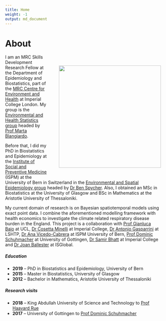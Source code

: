 ```yaml
---
title: Home
weight: -1
output: md_document
--- 
```

   
# About

<img style="float: right; padding-left: 7%; padding-bottom: 7%; padding-top: 7%;" src="/images/me2.png" width="330"/>
 
I am an MRC Skills Development Research Fellow at the Department of Epidemiology and Biostatistics, part of the [MRC Centre for Environment and Health](https://www.environment-health.ac.uk/) at Imperial College London. My group is the [Environmental and Health Statistics group](https://sites.google.com/view/envstats/home) headed by [Prof Marta Blangiardo](https://www.imperial.ac.uk/people/m.blangiardo). 

Before that, Ι did my PhD in Biostatistics and Epidemiology at the [Institute of Social and Preventive Medicine](https://www.ispm.unibe.ch/) (ISPM) at the University of Bern in Switzerland in the [Environmental and Spatial Epidemiology group](https://www.ispm.unibe.ch/research/research_groups/environmental_and_spatial_epidemiology/index_eng.html) headed by [Dr Ben Spycher](https://www.ispm.unibe.ch/about_us/staff/spycher_ben/index_eng.html). Also, I obtained an MSc in Biostatistics at the University of Glasgow and BSc in Mathematics at the Aristotle University of Thessaloniki. 


My current domain of research is on Bayesian spatiotemporal models using exact point data. I combine the aforementioned modelling framework with health economics to investigate the climate related respiratory disease burden in the England. This project is a collaboration with [Prof Gianluca Baio](http://www.statistica.it/gianluca/) at UCL, [Dr Cosetta Minelli](https://www.imperial.ac.uk/people/cosetta.minelli1) at Imperial College, [Dr Antonio Gasparrini](http://www.ag-myresearch.com/) at LSHTP, [Dr Ana Vicedo-Cabrera](https://www.ispm.unibe.ch/about_us/staff/vicedo_cabrera_ana_maria/index_eng.html) at ISPM University of Bern, [Prof Dominic Schuhmacher](http://www.dominic.schuhmacher.name/) at University of Gottingen, [Dr Samir Bhatt](https://www.imperial.ac.uk/people/s.bhatt) at Imperial College and [Dr Joan Ballester](http://www.joanballester.eu/contact.html) at ISGlobal.

##### Education

* **2019** -- PhD in Biostatistics and Epidemiology, University of Bern
* **2015** -- Master in Biostatistics, University of Glasgow
* **2012** -- Bachelor in Mathematics, Aristotle University of Thessaloniki

##### Research visits

* **2018** -- King Abdullah University of Science and Technology to [Prof Haavard Rue](https://www.kaust.edu.sa/en/study/faculty/haavard-rue) 
* **2017** -- University of Gottingen to [Prof Dominic Schuhmacher](http://www.dominic.schuhmacher.name/)

